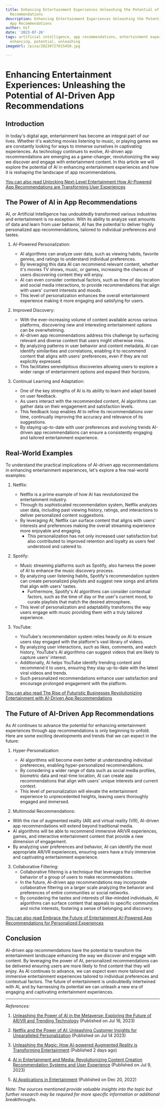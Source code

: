 ```yaml
---
title: Enhancing Entertainment Experiences Unleashing the Potential of AI-Driven App
  Recommendations
description: Enhancing Entertainment Experiences Unleashing the Potential of AI-Driven
  App Recommendations
author: Usf
date: '2023-07-26'
tags: artificial intelligence, app recommendations, entertainment experiences, AI-driven,
  enhancing, potential, unleashing
imageUrl: /pixa/20230727015450.jpg

---
```

# Enhancing Entertainment Experiences: Unleashing the Potential of AI-Driven App Recommendations

## Introduction

In  today's  digital  age, entertainment has become an integral part of our lives. Whether it's watching movies listening to  music, or playing games we are constantly looking for ways to immerse ourselves in captivating experiences. As  technology continues to evolve, AI-driven app recommendations are emerging as a game-changer, revolutionizing the way we discover  and  engage with entertainment content. In this article we will explore  the potential of AI in enhancing entertainment experiences and how it is reshaping  the landscape of app recommendations.

[You can also read Unlocking Next-Level Entertainment How AI-Powered  App Recommendations are Transforming User Experiences](Unlocking%20Next-Level%20Entertainment%20How%20AI-Powered%20App%20Recommendations%20are%20Transforming%20User%20Experiences)


## The Power of AI in App  Recommendations

AI, or Artificial Intelligence has  undoubtedly transformed various industries  and entertainment is no exception. With its ability to  analyze vast amounts of data and learn from user behavior, AI  has the potential to deliver highly personalized app recommendations, tailored to individual preferences  and tastes.

1. AI-Powered Personalization:
    - AI algorithms can analyze user data, such as viewing  habits, favorite genres, and ratings to understand individual preferences.
   - By leveraging this data AI can recommend relevant content,  whether it's movies TV shows, music,  or  games, increasing  the chances of users discovering content they will enjoy.
   - AI can even consider contextual factors, such as time of day location and social media interactions, to provide recommendations that align with users' current  interests and moods.
   - This level of personalization enhances the overall entertainment experience making it  more engaging and satisfying for users.

2. Improved Discovery:
    - With the ever-increasing volume of content available across various platforms, discovering new and interesting entertainment options can be overwhelming.
    - AI-driven app recommendations address this challenge by surfacing relevant and diverse content that users might otherwise miss.
   - By analyzing patterns in user behavior and content  metadata, AI can  identify similarities and correlations, enabling it to recommend content that aligns with users' preferences, even if they are not  explicitly expressed.
   - This facilitates serendipitous discoveries allowing users to explore a wider range of entertainment options and expand their horizons.

3. Continual Learning and Adaptation:
    -  One of  the key strengths  of AI is its ability to learn and adapt based on user  feedback.
    -  As users  interact with the recommended  content, AI algorithms can gather  data on  their engagement and satisfaction levels.
   - This feedback loop enables AI to refine its  recommendations over time, continually improving the accuracy and relevance of its suggestions.
   - By staying up-to-date with  user preferences and evolving trends AI-driven app recommendations can ensure a consistently engaging and tailored entertainment experience.

## Real-World Examples

To understand the practical  implications of AI-driven app  recommendations in enhancing entertainment experiences, let's  explore a few real-world examples:

1. Netflix:
    - Netflix is a prime example of  how AI has revolutionized the entertainment industry.
   - Through its sophisticated recommendation  system, Netflix analyzes user data, including past viewing history, ratings, and interactions to  deliver personalized  content suggestions.
   - By leveraging AI, Netflix can surface content that aligns with users' interests and preferences making the  overall streaming experience more enjoyable and engaging.
     - This personalization has not only increased user satisfaction but also contributed to improved retention and loyalty as users feel  understood and catered to.

2. Spotify:
   - Music  streaming platforms such as Spotify, also  harness the power of AI  to enhance the music discovery process.
   - By analyzing user listening habits, Spotify's recommendation system can create personalized playlists and suggest new songs and artists that align with  users' tastes.
     - Furthermore, Spotify's AI algorithms  can consider  contextual factors, such as the time of  day or the user's  current mood, to curate playlists that match the desired atmosphere.
    - This level of personalization and adaptability transforms the way users engage with music providing them with a truly  tailored experience.

3. YouTube:
   - YouTube's recommendation system  relies heavily  on AI to ensure users stay  engaged with the platform's vast library of videos.
   - By analyzing user interactions,  such  as likes, comments, and watch history, YouTube's AI algorithms  can suggest videos that are likely to capture  users' interest.
   - Additionally, AI helps  YouTube identify trending content and recommend it to users, ensuring they stay up-to-date with the latest viral videos  and trends.
   - Such personalized recommendations enhance user satisfaction and encourage prolonged engagement  with  the platform.

[You  can also read The Rise of Futuristic Businesses Revolutionizing Entertainment with AI-Driven App Recommendations](The%20Rise%20of%20Futuristic%20Businesses%20Revolutionizing%20Entertainment%20with%20AI-Driven%20App%20Recommendations)


##  The Future of AI-Driven App Recommendations

As AI continues  to advance the potential for enhancing entertainment experiences through  app recommendations is only beginning to unfold. Here are some exciting developments and trends that we can expect in the future:

1. Hyper-Personalization:
   - AI algorithms will become even  better at understanding individual preferences, enabling hyper-personalized recommendations.
    - By considering a wider range of data such as social media profiles, biometric data and  real-time location, AI can create app recommendations  that align with users' unique interests and current context.
   - This level of personalization will elevate the entertainment experience to unprecedented heights, leaving users thoroughly engaged and immersed.

2.  Multimodal Recommendations:
   - With the rise of augmented reality (AR) and virtual reality (VR), AI-driven app recommendations will extend beyond traditional media.
   - AI algorithms will be able to recommend  immersive  AR/VR experiences,  games, and interactive  entertainment content that provide a new dimension of engagement.
   - By analyzing user preferences and behavior, AI can identify the most appropriate AR/VR experiences, ensuring users have a truly immersive and captivating  entertainment experience.

3. Collaborative Filtering:
   - Collaborative filtering is a technique that leverages the collective behavior of a group of users to make recommendations.
   - In the future, AI-driven app recommendations  may  incorporate collaborative filtering on a larger scale analyzing  the  behavior and preferences of entire communities or social networks.
    - By considering the tastes  and interests of like-minded individuals, AI algorithms can surface content that appeals to specific communities and niche interests, fostering a sense of belonging and discovery.

[You  can also read Embrace the Future of Entertainment AI-Powered  App Recommendations for Personalized Experiences](Embrace%20the%20Future%20of%20Entertainment%20AI-Powered%20App%20Recommendations%20for%20Personalized%20Experiences)


##  Conclusion

AI-driven app recommendations have the potential to  transform the entertainment landscape enhancing the way we discover and engage with content. By leveraging the power of AI, personalized  recommendations can be delivered ensuring users  are more likely to find content that they will enjoy. As AI continues to advance, we  can expect even more tailored and immersive  entertainment experiences tailored to individual preferences and contextual factors. The future of entertainment is undoubtedly intertwined with AI,  and by harnessing its potential  we can unleash a new era of engaging  and  captivating entertainment experiences.

---

*References:*

1. [Unleashing the Power of AI in the Metaverse: Exploring the Future of AR/VR and Trending Technology](https://www.linkedin.com/pulse/unleashing-power-ai-metaverse-exploring-future-arvr-trending-bera-1f) (Published on Jul 16, 2023)

2. [Netflix and the Power of AI: Unleashing Customer  Insights  for Unparalleled Personalization](https://www.linkedin.com/pulse/netflix-power-ai-unleashing-customer-insights-unparalleled)  (Published on Jul 14  2023)

3. [Unleashing the Magic: How AI-powered  Augmented  Reality  is Transforming Entertainment](https://bootcamp.uxdesign.cc/unleashing-the-magic-how-ai-powered-augmented-reality-is-transforming-entertainment-e17be53b1de) (Published 2 days ago)

4. [AI in Entertainment and Media:  Revolutionizing Content Creation  Recommendation Systems and User Experience](https://vocal.media/futurism/ai-in-entertainment-and-media-revolutionizing-content-creation-recommendation-systems-and-user-experience) (Published on Jul  9, 2023)

5. [AI Applications in Entertainment](https://indatalabs.com/blog/applications-artificial-intelligence-entertainment) (Published  on  Dec  20,  2022)

*Note: The sources mentioned provide valuable insights into the topic but further  research may be required for more specific information or additional breakthroughs.*